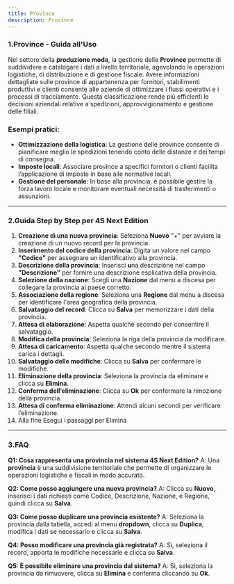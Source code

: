 ```yaml
---
title: Province
description: Province
---
```


### 1.Province - Guida all'Uso

Nel settore della **produzione moda**, la gestione delle **Province** permette di suddividere e catalogare i dati a livello territoriale, agevolando le operazioni logistiche, di distribuzione e di gestione fiscale. Avere informazioni dettagliate sulle province di appartenenza per fornitori, stabilimenti produttivi e clienti consente alle aziende di ottimizzare i flussi operativi e i processi di tracciamento. Questa classificazione rende più efficienti le decisioni aziendali relative a spedizioni, approvvigionamento e gestione delle filiali.

### Esempi pratici:

* **Ottimizzazione della logistica**: La gestione delle province consente di pianificare meglio le spedizioni tenendo conto delle distanze e dei tempi di consegna.
* **Imposte locali**: Associare province a specifici fornitori o clienti facilita l’applicazione di imposte in base alle normative locali.
* **Gestione del personale**: In base alla provincia, è possibile gestire la forza lavoro locale e monitorare eventuali necessità di trasferimenti o assunzioni.

***

### 2.Guida Step by Step per **4S Next Edition**

1. **Creazione di una nuova provincia**: Seleziona **Nuovo** "+" per avviare la creazione di un nuovo record per la provincia.
2. **Inserimento del codice della provincia**: Digita un valore nel campo **"Codice"** per assegnare un identificativo alla provincia.
3. **Descrizione della provincia**: Inserisci **u**na descrizione nel campo **"Descrizione"** per fornire una descrizione esplicativa della provincia.
4. **Selezione della nazione**: Scegli una **Nazione** dal menu a discesa per collegare la provincia al paese corretto.
5. **Associazione della regione**: Seleziona una **Regione** dal menu a discesa per identificare l'area geografica della provincia.
6. **Salvataggio del record**: Clicca su **Salva** per memorizzare i dati della provincia.
7. **Attesa di elaborazione**: Aspetta qualche secondo per consentire il salvataggio.
8. **Modifica della provincia**: Seleziona la riga della provincia da modificare.
9. **Attesa di caricamento**: Aspetta qualche secondo mentre il sistema carica i dettagli.
10. **Salvataggio delle modifiche**: Clicca su **Salva** per confermare le modifiche.
11. **Eliminazione della provincia**: Seleziona la provincia da eliminare e clicca su **Elimina**.
12. **Conferma dell’eliminazione**: Clicca su **Ok** per confermare la rimozione della provincia.
13. **Attesa di conferma eliminazione**: Attendi alcuni secondi per verificare l’eliminazione.
14. Alla fine Esegui i passaggi per Elimina

***

### 3.FAQ&#x20;

**Q1: Cosa rappresenta una provincia nel sistema 4S Next Edition?**
A: Una **provincia** è una suddivisione territoriale che permette di organizzare le operazioni logistiche e fiscali in modo accurato.

**Q2: Come posso aggiungere una nuova provincia?**
A: Clicca su **Nuovo**, inserisci i dati richiesti come Codice, Descrizione, Nazione, e Regione, quindi clicca su **Salva**.

**Q3: Come posso duplicare una provincia esistente?**
A: Seleziona la provincia dalla tabella, accedi al menu **dropdown**, clicca su **Duplica**, modifica i dati se necessario e clicca su **Salva**.

**Q4: Posso modificare una provincia già registrata?**
A: Sì, seleziona il record, apporta le modifiche necessarie e clicca su **Salva**.

**Q5: È possibile eliminare una provincia dal sistema?**
A: Sì, seleziona la provincia da rimuovere, clicca su **Elimina** e conferma cliccando su **Ok**.